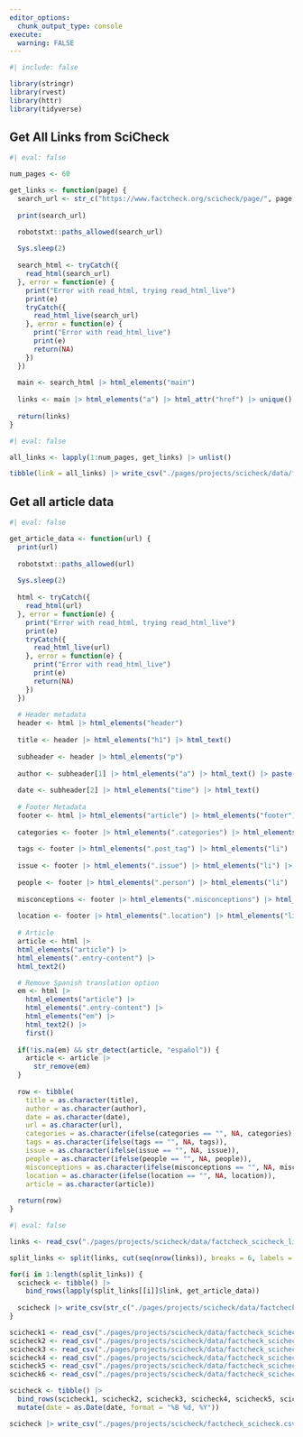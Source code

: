 ```yaml
---
editor_options: 
  chunk_output_type: console
execute:
  warning: FALSE
---
```


```r
#| include: false

library(stringr)
library(rvest)
library(httr)
library(tidyverse)
```

## Get All Links from SciCheck
```r
#| eval: false

num_pages <- 60

get_links <- function(page) {
  search_url <- str_c("https://www.factcheck.org/scicheck/page/", page, "/")
  
  print(search_url)

  robotstxt::paths_allowed(search_url)
  
  Sys.sleep(2)
  
  search_html <- tryCatch({
    read_html(search_url)
  }, error = function(e) {
    print("Error with read_html, trying read_html_live")
    print(e)
    tryCatch({
      read_html_live(search_url)
    }, error = function(e) {
      print("Error with read_html_live")
      print(e)
      return(NA)
    })
  })
  
  main <- search_html |> html_elements("main")
  
  links <- main |> html_elements("a") |> html_attr("href") |> unique()
  
  return(links)
}
```

```r
#| eval: false

all_links <- lapply(1:num_pages, get_links) |> unlist()

tibble(link = all_links) |> write_csv("./pages/projects/scicheck/data/factcheck_scicheck_links.csv")
```

## Get all article data
```r
#| eval: false

get_article_data <- function(url) {
  print(url)
    
  robotstxt::paths_allowed(url)
  
  Sys.sleep(2)
  
  html <- tryCatch({
    read_html(url)
  }, error = function(e) {
    print("Error with read_html, trying read_html_live")
    print(e)
    tryCatch({
      read_html_live(url)
    }, error = function(e) {
      print("Error with read_html_live")
      print(e)
      return(NA)
    })
  })
  
  # Header metadata
  header <- html |> html_elements("header")
  
  title <- header |> html_elements("h1") |> html_text()
  
  subheader <- header |> html_elements("p")
  
  author <- subheader[1] |> html_elements("a") |> html_text() |> paste(collapse = ", ")
  
  date <- subheader[2] |> html_elements("time") |> html_text()
  
  # Footer Metadata
  footer <- html |> html_elements("article") |> html_elements("footer")
  
  categories <- footer |> html_elements(".categories") |> html_elements("li") |> html_text2() |> paste(collapse = ", ")
  
  tags <- footer |> html_elements(".post_tag") |> html_elements("li") |> html_text2() |> paste(collapse = ", ")
  
  issue <- footer |> html_elements(".issue") |> html_elements("li") |> html_text2() |> paste(collapse = ", ")
  
  people <- footer |> html_elements(".person") |> html_elements("li") |> html_text2() |> paste(collapse = ", ")
  
  misconceptions <- footer |> html_elements(".misconceptions") |> html_elements("li") |> html_text2() |> paste(collapse = ", ")
  
  location <- footer |> html_elements(".location") |> html_elements("li") |> html_text2() |> paste(collapse = ", ")
  
  # Article
  article <- html |> 
  html_elements("article") |>
  html_elements(".entry-content") |>
  html_text2()

  # Remove Spanish translation option
  em <- html |> 
    html_elements("article") |>
    html_elements(".entry-content") |>
    html_elements("em") |>
    html_text2() |>
    first()
  
  if(!is.na(em) && str_detect(article, "español")) {
    article <- article |> 
      str_remove(em)
  }
  
  row <- tibble(
    title = as.character(title),
    author = as.character(author),
    date = as.character(date),
    url = as.character(url),
    categories = as.character(ifelse(categories == "", NA, categories)),
    tags = as.character(ifelse(tags == "", NA, tags)),
    issue = as.character(ifelse(issue == "", NA, issue)),
    people = as.character(ifelse(people == "", NA, people)),
    misconceptions = as.character(ifelse(misconceptions == "", NA, misconceptions)),
    location = as.character(ifelse(location == "", NA, location)),
    article = as.character(article))
  
  return(row)
}
```


```r
#| eval: false

links <- read_csv("./pages/projects/scicheck/data/factcheck_scicheck_links.csv")

split_links <- split(links, cut(seq(nrow(links)), breaks = 6, labels = FALSE))

for(i in 1:length(split_links)) {
  scicheck <- tibble() |>
    bind_rows(lapply(split_links[[i]]$link, get_article_data))
  
  scicheck |> write_csv(str_c("./pages/projects/scicheck/data/factcheck_scicheck_", i, ".csv"))
}

scicheck1 <- read_csv("./pages/projects/scicheck/data/factcheck_scicheck_1.csv")
scicheck2 <- read_csv("./pages/projects/scicheck/data/factcheck_scicheck_2.csv")
scicheck3 <- read_csv("./pages/projects/scicheck/data/factcheck_scicheck_3.csv")
scicheck4 <- read_csv("./pages/projects/scicheck/data/factcheck_scicheck_4.csv")
scicheck5 <- read_csv("./pages/projects/scicheck/data/factcheck_scicheck_5.csv")
scicheck6 <- read_csv("./pages/projects/scicheck/data/factcheck_scicheck_6.csv")

scicheck <- tibble() |>
  bind_rows(scicheck1, scicheck2, scicheck3, scicheck4, scicheck5, scicheck6) |>
  mutate(date = as.Date(date, format = "%B %d, %Y"))

scicheck |> write_csv("./pages/projects/scicheck/factcheck_scicheck.csv")
```














